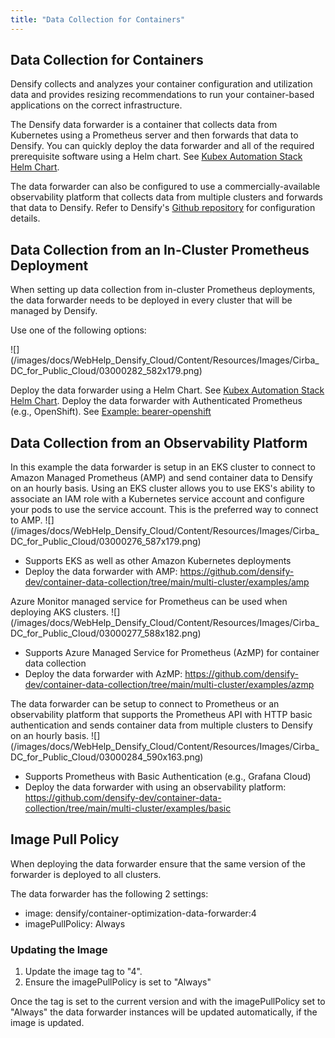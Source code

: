 ```yaml
---
title: "Data Collection for Containers"
---
```


## 

## Data Collection for Containers

Densify collects and analyzes your container configuration and utilization data and provides resizing recommendations to run your container-based applications on the correct infrastructure.

The Densify data forwarder is a container that collects data from Kubernetes using a Prometheus server and then forwards that data to Densify. You can quickly deploy the data forwarder and all of the required prerequisite software using a Helm chart. See [Kubex Automation Stack Helm Chart](https://github.com/densify-dev/helm-charts/tree/master/charts/kubex-automation-stack).

The data forwarder can also be configured to use a commercially-available observability platform that collects data from multiple clusters and forwards that data to Densify. Refer to Densify's [Github repository](https://github.com/densify-dev/container-data-collection/blob/main/README.md) for configuration details.

## Data Collection from an In-Cluster Prometheus Deployment

When setting up data collection from in-cluster Prometheus deployments, the data forwarder needs to be deployed in every cluster that will be managed by Densify.

Use one of the following options:

<Accordion title="Standard Prometheus">
<Accordion title="Figure: Container Data Collection From Within a Single Cluster">
<Frame>![](/images/docs/WebHelp_Densify_Cloud/Content/Resources/Images/Cirba_DC_for_Public_Cloud/03000282_582x179.png)</Frame>
</Accordion>

Deploy the data forwarder using a Helm Chart. See [Kubex Automation Stack Helm Chart](https://github.com/densify-dev/helm-charts/tree/master/charts/kubex-automation-stack).
</Accordion>
<Accordion title="Authenticated Prometheus">
Deploy the data forwarder with Authenticated Prometheus (e.g., OpenShift). See [Example: bearer-openshift](https://github.com/densify-dev/container-data-collection/tree/main/single-cluster/examples/bearer-openshift)
</Accordion>

## Data Collection from an Observability Platform

<Accordion title="Amazon Managed Prometheus">
In this example the data forwarder is setup in an EKS cluster to connect to Amazon Managed Prometheus (AMP) and send container data to Densify on an hourly basis. Using an EKS cluster allows you to use EKS's ability to associate an IAM role with a Kubernetes service account and configure your pods to use the service account. This is the preferred way to connect to AMP.

<Accordion title="Figure: Container Data Collection Using EKS-AMP">
<Frame>![](/images/docs/WebHelp_Densify_Cloud/Content/Resources/Images/Cirba_DC_for_Public_Cloud/03000276_587x179.png)</Frame>
</Accordion>

* Supports EKS as well as other Amazon Kubernetes deployments
* Deploy the data forwarder with AMP: https://github.com/densify-dev/container-data-collection/tree/main/multi-cluster/examples/amp
</Accordion>
<Accordion title="Azure Managed Prometheus">
Azure Monitor managed service for Prometheus can be used when deploying AKS clusters.

<Accordion title="Figure: Container Data Collection Using Azure Monitor with Managed Prometheus">
<Frame>![](/images/docs/WebHelp_Densify_Cloud/Content/Resources/Images/Cirba_DC_for_Public_Cloud/03000277_588x182.png)</Frame>
</Accordion>

* Supports Azure Managed Service for Prometheus (AzMP) for container data collection
* Deploy the data forwarder with AzMP: https://github.com/densify-dev/container-data-collection/tree/main/multi-cluster/examples/azmp
</Accordion>
<Accordion title="Other Observability platforms that support the Prometheus API with basic authentication">
The data forwarder can be setup to connect to Prometheus or an observability platform that supports the Prometheus API with HTTP basic authentication and sends container data from multiple clusters to Densify on an hourly basis.

<Accordion title="Figure: Container Data Collection from an Observability Platform">
<Frame>![](/images/docs/WebHelp_Densify_Cloud/Content/Resources/Images/Cirba_DC_for_Public_Cloud/03000284_590x163.png)</Frame>
</Accordion>

* Supports Prometheus with Basic Authentication (e.g., Grafana Cloud)
* Deploy the data forwarder with using an observability platform: https://github.com/densify-dev/container-data-collection/tree/main/multi-cluster/examples/basic
</Accordion>

## Image Pull Policy

When deploying the data forwarder ensure that the same version of the forwarder is deployed to all clusters.

The data forwarder has the following 2 settings:

* image: densify/container-optimization-data-forwarder:4
* imagePullPolicy: Always

### Updating the Image

1. Update the image tag to "4".
2. Ensure the imagePullPolicy is set to "Always"

Once the tag is set to the current version and with the imagePullPolicy set to "Always" the data forwarder instances will be updated automatically, if the image is updated.
